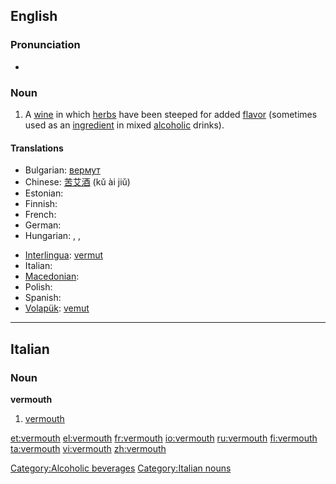 {{wikipedia}}
==English==

===Pronunciation===
* {{rhymes|uːθ}}

===Noun===
{{en-noun}}

# A [[wine]] in which [[herb]]s have been steeped for added [[flavor]] (sometimes used as an [[ingredient]] in mixed [[alcoholic]] drinks).

====Translations====
{{trans-top|wine infused with herbs}}
* Bulgarian: [[вермут]] {{m}}
* Chinese: [[苦艾酒]] (kǔ ài jiǔ)
* Estonian: {{t-|et|vermut}}
* Finnish: {{t-|fi|vermutti}}
* French: {{t+|fr|vermouth|m}}
* German: {{t+|de|Wermut|m}}
* Hungarian: {{t-|hu|vermut}}, {{t-|hu|ürmös}}, {{t-|hu|ürmösbor}}
{{trans-mid}}
* [[Interlingua]]: [[vermut]]
* Italian: {{t-|it|vermut|m}}
* [[Macedonian]]: {{t|mk|вермут|m|tr=vérmut|sc=Cyrl}}
* Polish: {{t|pl|wermut|m}}
* Spanish: {{t-|es|vermú|m}}
* [[Volapük]]: [[vemut]]
{{trans-bottom}}

[[Category:Alcoholic beverages]]
----
==Italian==

===Noun===
'''vermouth'''

# [[#English|vermouth]]

[[Category:Italian nouns]]

[[et:vermouth]]
[[el:vermouth]]
[[fr:vermouth]]
[[io:vermouth]]
[[ru:vermouth]]
[[fi:vermouth]]
[[ta:vermouth]]
[[vi:vermouth]]
[[zh:vermouth]]